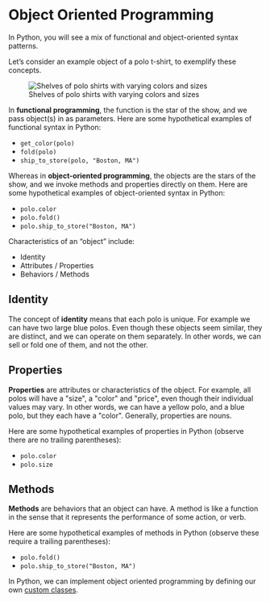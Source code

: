 
# Object Oriented Programming

In Python, you will see a mix of functional and object-oriented syntax patterns.

Let's consider an example object of a polo t-shirt, to exemplify these concepts.

![Shelves of polo shirts with varying colors and sizes](https://github.com/s2t2/lambda-ds-3-1/blob/master/img/polos.png?raw=true)

In **functional programming**, the function is the star of the show, and we pass object(s) in as parameters. Here are some hypothetical examples of functional syntax in Python:

  + `get_color(polo)`
  + `fold(polo)`
  + `ship_to_store(polo, "Boston, MA")`


Whereas in **object-oriented programming**, the objects are the stars of the show, and we invoke methods and properties directly on them. Here are some hypothetical examples of object-oriented syntax in Python:

  + `polo.color`
  + `polo.fold()`
  + `polo.ship_to_store("Boston, MA")`


Characteristics of an "object" include:

  + Identity
  + Attributes / Properties
  + Behaviors / Methods

## Identity

The concept of **identity** means that each polo is unique. For example we can have two large blue polos. Even though these objects seem similar, they are distinct, and we can operate on them separately. In other words, we can sell or fold one of them, and not the other.

## Properties

**Properties** are attributes or characteristics of the object. For example, all polos will have a \"size\", a \"color\" and \"price\", even though their individual values may vary. In other words, we can have a yellow polo, and a blue polo, but they each have a \"color\". Generally, properties are nouns.

Here are some hypothetical examples of properties in Python (observe there are no trailing parentheses):

  + `polo.color`
  + `polo.size`

## Methods

**Methods** are behaviors that an object can have. A method is like a function in the sense that it represents the performance of some action, or verb.

Here are some hypothetical examples of methods in Python (observe these require a trailing parentheses):

  + `polo.fold()`
  + `polo.ship_to_store("Boston, MA")`


In Python, we can implement object oriented programming by defining our own [custom classes](./custom-classes.qmd).
